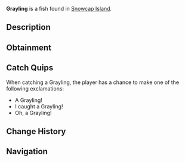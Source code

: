 {{FishInfobox
|image          = Grayling.png
|rarity         = Common
|sea            = First Sea
|location       = [[Snowcap Island]]
|sublocation    = Freshwater
|sources        = Fishing Rod
|radar_location = 
|xp             = 100
|weather        = Foggy
|time           = Day
|season         = Spring, Summer
|bait           = Insect
|base_weight    = 2
|base_value     = 80
|weight_range   = 1.5
|base_chance    = 75
|base_resil     = 70
}}
'''Grayling''' is a {{Rarity|Common}} fish found in [[Snowcap Island]].

== Description ==
{{Description|An interesting, cold-water fish with shimmering silver scales and a signature large, colourful dorsal fin. It is known for it's beauty and its agile swimming behaviour. The Grayling is often found in Snowcap Pond during the day, but it can rarely be found at night.|Bestiary Entry}}

== Obtainment ==
{{Description|Found in Snowcap Pond during the day.|Bestiary Hint}}
{{Fish Availability|
Snowcap Island/Freshwater Pond
|top_rods      = 
Leviathan's Fang Rod\424547.69\0;
Trident Rod\400254.29\17851.75;
Free Spirit Rod\391969.18\17807.28;
No-Life Rod\357233.47\25351.45;
Astralhook Rod\347997.04\0;
Flimsy Rod\251795.57\21882.15;
Training Rod\254545.45\25000;
Rod Of The Eternal King\326313.62\18957.74;
Nocturnal Rod\158025.33\131928.9;
Egg Rod\326893.34\28588.9;
Verdant Shear Rod\316857.82\27628.75;
Abyssal Specter Rod\306852.25\26954.41;
Fang of the Eclipse\338904.18\26721.9;
Resourceful Rod\281379.86\24132.28;
Seraphic Rod\346576.77\25155.66;
Ethereal Prism Rod\341914.52\0;
Challenger's Rod\337484.64\23042.76;
Rod Of The Forgotten Fang\334757.8\22972.73;
Rod Of The Exalted One\329063.98\19601.49;
Rod Of The Depths\321581.28\20868.53;
Zeus Rod\316205.05\25938.82;
Blazebringer Rod\301174.55\26125.07;
Depthseeker Rod\293395.64\25143.82;
Volcanic Rod\283690.43\25328.58;
Avalanche Rod\266378.8\22870.27;
Steady Rod\130536.54\10400.67
|recommended   = Trident Rod
}}

== Catch Quips ==
When catching a Grayling, the player has a chance to make one of the following exclamations:
* A Grayling!
* I caught a Grayling!
* Oh, a Grayling!

== Change History ==
{{Change History|{{subst:Current Version}}}}

== Navigation ==
{{Fish Navbox|Snowcap Island}}